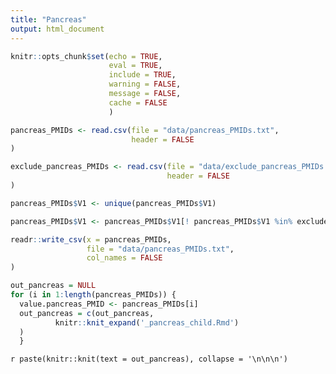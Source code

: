 ```yaml
---
title: "Pancreas"
output: html_document
---
```


```r
knitr::opts_chunk$set(echo = TRUE,
                      eval = TRUE,
                      include = TRUE,
                      warning = FALSE,
                      message = FALSE,
                      cache = FALSE
                      )
```


```r

pancreas_PMIDs <- read.csv(file = "data/pancreas_PMIDs.txt",
                           header = FALSE
)

exclude_pancreas_PMIDs <- read.csv(file = "data/exclude_pancreas_PMIDs.txt",
                                   header = FALSE
)

pancreas_PMIDs$V1 <- unique(pancreas_PMIDs$V1)

pancreas_PMIDs$V1 <- pancreas_PMIDs$V1[! pancreas_PMIDs$V1 %in% exclude_pancreas_PMIDs$V1]

readr::write_csv(x = pancreas_PMIDs,
                 file = "data/pancreas_PMIDs.txt",
                 col_names = FALSE
)

```


```r
out_pancreas = NULL
for (i in 1:length(pancreas_PMIDs)) {
  value.pancreas_PMID <- pancreas_PMIDs[i]
  out_pancreas = c(out_pancreas,
          knitr::knit_expand('_pancreas_child.Rmd')
  )
  }

```



`r paste(knitr::knit(text = out_pancreas), collapse = '\n\n\n')`



